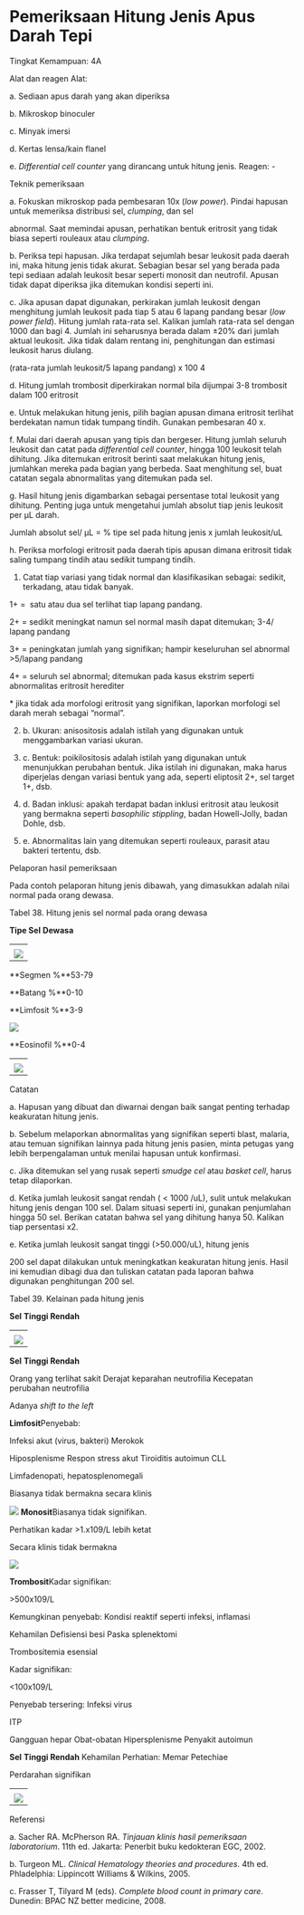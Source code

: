 # Pemeriksaan Hitung Jenis Apus Darah Tepi 

Tingkat Kemampuan: 4A

Alat dan reagen Alat:

a. Sediaan apus darah yang akan diperiksa

b. Mikroskop binoculer

c. Minyak imersi

d. Kertas lensa/kain flanel

e. _Differential cell counter_ yang dirancang untuk hitung jenis. Reagen: -

Teknik pemeriksaan

a. Fokuskan mikroskop pada pembesaran 10x (_low power_). Pindai hapusan untuk memeriksa distribusi sel, _clumping_, dan sel

 

abnormal. Saat memindai apusan, perhatikan bentuk eritrosit yang tidak biasa seperti rouleaux atau _clumping_.

b. Periksa tepi hapusan. Jika terdapat sejumlah besar leukosit pada daerah ini, maka hitung jenis tidak akurat. Sebagian besar sel yang berada pada tepi sediaan adalah leukosit besar seperti monosit dan neutrofil. Apusan tidak dapat diperiksa jika ditemukan kondisi seperti ini.

c. Jika apusan dapat digunakan, perkirakan jumlah leukosit dengan menghitung jumlah leukosit pada tiap 5 atau 6 lapang pandang besar (_low power field_). Hitung jumlah rata-rata sel. Kalikan jumlah rata-rata sel dengan 1000 dan bagi 4. Jumlah ini seharusnya berada dalam ±20% dari jumlah aktual leukosit. Jika tidak dalam rentang ini, penghitungan dan estimasi leukosit harus diulang.

(rata-rata jumlah leukosit/5 lapang pandang) x 100 4

d. Hitung jumlah trombosit diperkirakan normal bila dijumpai 3-8 trombosit dalam 100 eritrosit

e. Untuk melakukan hitung jenis, pilih bagian apusan dimana eritrosit terlihat berdekatan namun tidak tumpang tindih. Gunakan pembesaran 40 x.

f. Mulai dari daerah apusan yang tipis dan bergeser. Hitung jumlah seluruh leukosit dan catat pada _differential cell counter_, hingga 100 leukosit telah dihitung. Jika ditemukan eritrosit berinti saat melakukan hitung jenis, jumlahkan mereka pada bagian yang berbeda. Saat menghitung sel, buat catatan segala abnormalitas yang ditemukan pada sel.

g. Hasil hitung jenis digambarkan sebagai persentase total leukosit yang dihitung. Penting juga untuk mengetahui jumlah absolut tiap jenis leukosit per μL darah.

Jumlah absolut sel/ μL = % tipe sel pada hitung jenis x jumlah leukosit/uL

 

h. Periksa morfologi eritrosit pada daerah tipis apusan dimana eritrosit tidak saling tumpang tindih atau sedikit tumpang tindih.

1) Catat tiap variasi yang tidak normal dan klasifikasikan sebagai: sedikit, terkadang, atau tidak banyak.

1+ =  satu atau dua sel terlihat tiap lapang pandang.

2+ = sedikit meningkat namun sel normal masih dapat ditemukan; 3-4/ lapang pandang

3+ = peningkatan jumlah yang signifikan; hampir keseluruhan sel abnormal >5/lapang pandang

4+ = seluruh sel abnormal; ditemukan pada kasus ekstrim seperti abnormalitas eritrosit herediter

\* jika tidak ada morfologi eritrosit yang signifikan, laporkan morfologi sel darah merah sebagai “normal”.

2) b. Ukuran: anisositosis adalah istilah yang digunakan untuk menggambarkan variasi ukuran.

3) c. Bentuk: poikilositosis adalah istilah yang digunakan untuk menunjukkan perubahan bentuk. Jika istilah ini digunakan, maka harus diperjelas dengan variasi bentuk yang ada, seperti eliptosit 2+, sel target 1+, dsb.

4) d. Badan inklusi: apakah terdapat badan inklusi eritrosit atau leukosit yang bermakna seperti _basophilic stippling_, badan Howell-Jolly, badan Dohle, dsb.

5) e. Abnormalitas lain yang ditemukan seperti rouleaux, parasit atau bakteri tertentu, dsb.

Pelaporan hasil pemeriksaan

Pada contoh pelaporan hitung jenis dibawah, yang dimasukkan adalah nilai normal pada orang dewasa.

Tabel 38. Hitung jenis sel normal pada orang dewasa

 

**Tipe Sel** **Dewasa**

| |
| --- |
| |
| ![](/1186/image863.gif) |

 

**Segmen %**53-79

**Batang %**0-10

**Limfosit %**3-9

 

 

![](/1186/image864.gif)

**Eosinofil %**0-4

| |
| --- |
| |
| ![](/1186/image865.gif) |

 

Catatan

a. Hapusan yang dibuat dan diwarnai dengan baik sangat penting terhadap keakuratan hitung jenis.

b. Sebelum melaporkan abnormalitas yang signifikan seperti blast, malaria, atau temuan signifikan lainnya pada hitung jenis pasien, minta petugas yang lebih berpengalaman untuk menilai hapusan untuk konfirmasi.

c. Jika ditemukan sel yang rusak seperti _smudge cel_ atau _basket cell_, harus tetap dilaporkan.

d. Ketika jumlah leukosit sangat rendah ( < 1000 /uL), sulit untuk melakukan hitung jenis dengan 100 sel. Dalam situasi seperti ini, gunakan penjumlahan hingga 50 sel. Berikan catatan bahwa sel yang dihitung hanya 50. Kalikan tiap persentasi x2.

e. Ketika jumlah leukosit sangat tinggi (>50.000/uL), hitung jenis

200 sel dapat dilakukan untuk meningkatkan keakuratan hitung jenis. Hasil ini kemudian dibagi dua dan tuliskan catatan pada laporan bahwa digunakan penghitungan 200 sel.

Tabel 39. Kelainan pada hitung jenis

 

**Sel** **Tinggi Rendah**

| |
| --- |
| |
| ![](/1186/image866.gif) |

 

**Sel** **Tinggi Rendah**

Orang yang terlihat sakit Derajat keparahan neutrofilia Kecepatan perubahan neutrofilia

Adanya _shift to the left_

**Limfosit**Penyebab:

Infeksi akut (virus, bakteri) Merokok

Hiposplenisme Respon stress akut Tiroiditis autoimun CLL

 

Limfadenopati, hepatosplenomegali

Biasanya tidak bermakna secara klinis

 
 

![](/1186/image867.gif) **Monosit**Biasanya tidak signifikan.

Perhatikan kadar >1.x109/L lebih ketat

 

Secara klinis tidak bermakna

 

![](/1186/image868.gif)

 

**Trombosit**Kadar signifikan:

\>500x109/L

Kemungkinan penyebab: Kondisi reaktif seperti infeksi, inflamasi

Kehamilan Defisiensi besi Paska splenektomi

Trombositemia esensial

 

Kadar signifikan:

\<100x109/L

Penyebab tersering: Infeksi virus

ITP

Gangguan hepar Obat-obatan Hipersplenisme Penyakit autoimun

 

**Sel** **Tinggi Rendah** Kehamilan Perhatian: Memar Petechiae

Perdarahan signifikan

| |
| --- |
| |
| ![](/1186/image869.gif) |

 

Referensi

a. Sacher RA. McPherson RA. _Tinjauan klinis hasil pemeriksaan laboratorium_. 11th ed. Jakarta: Penerbit buku kedokteran EGC, 2002.

b. Turgeon ML. _Clinical Hematology theories and procedures_. 4th ed. Phladelphia: Lippincott Williams & Wilkins, 2005.

c. Frasser T, Tilyard M (eds). _Complete blood count in primary care_. Dunedin: BPAC NZ better medicine, 2008.
